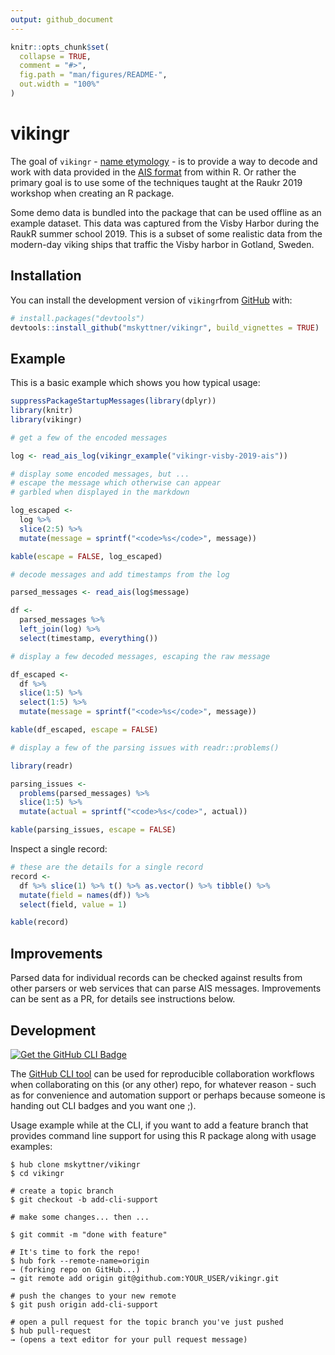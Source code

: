 ```yaml
---
output: github_document
---
```


<!-- README.md is generated from README.Rmd. Please edit that file -->

```r
knitr::opts_chunk$set(
  collapse = TRUE,
  comment = "#>",
  fig.path = "man/figures/README-",
  out.width = "100%"
)
```
# vikingr

<!-- badges: start -->
<!-- badges: end -->

The goal of `vikingr` - [name etymology](https://en.wikipedia.org/wiki/Vikings#Etymology) - is to provide a way to decode and work with data provided in the [AIS format](https://gpsd.gitlab.io/gpsd/AIVDM.html) from within R. Or rather the primary goal is to use some of the techniques taught at the Raukr 2019 workshop when creating an R package.

Some demo data is bundled into the package that can be used offline as an example dataset. This data was captured from the Visby Harbor during the RaukR summer school 2019. This is a subset of some realistic data from the modern-day viking ships that traffic the Visby harbor in Gotland, Sweden.

## Installation

You can install the development version of `vikingr`from [GitHub](https://github.com/mskyttner/vikingr) with:

```r
# install.packages("devtools")
devtools::install_github("mskyttner/vikingr", build_vignettes = TRUE)
```

## Example

This is a basic example which shows you how typical usage:

```r

suppressPackageStartupMessages(library(dplyr))
library(knitr)
library(vikingr)

# get a few of the encoded messages

log <- read_ais_log(vikingr_example("vikingr-visby-2019-ais"))

# display some encoded messages, but ...
# escape the message which otherwise can appear
# garbled when displayed in the markdown

log_escaped <- 
  log %>% 
  slice(2:5) %>% 
  mutate(message = sprintf("<code>%s</code>", message))

kable(escape = FALSE, log_escaped)

# decode messages and add timestamps from the log

parsed_messages <- read_ais(log$message)

df <-
  parsed_messages %>% 
  left_join(log) %>% 
  select(timestamp, everything())

# display a few decoded messages, escaping the raw message

df_escaped <- 
  df %>% 
  slice(1:5) %>% 
  select(1:5) %>%
  mutate(message = sprintf("<code>%s</code>", message))

kable(df_escaped, escape = FALSE)

# display a few of the parsing issues with readr::problems()

library(readr)

parsing_issues <- 
  problems(parsed_messages) %>% 
  slice(1:5) %>% 
  mutate(actual = sprintf("<code>%s</code>", actual))

kable(parsing_issues, escape = FALSE)

```

Inspect a single record:

```r
# these are the details for a single record
record <- 
  df %>% slice(1) %>% t() %>% as.vector() %>% tibble() %>% 
  mutate(field = names(df)) %>% 
  select(field, value = 1)

kable(record)

```

## Improvements

Parsed data for individual records can be checked against results from other parsers or web services that can parse AIS messages. Improvements can be sent as a PR, for details see instructions below.

## Development

[![Get the GitHub CLI Badge](https://img.shields.io/badge/CLI-GitHub%20CLI%20Friendly-blue.svg)](https://hub.github.com)

The [GitHub CLI tool](https://hub.github.com) can be used for reproducible collaboration workflows when collaborating on this (or any other) repo, for whatever reason - such as for convenience and automation support or perhaps because someone is handing out CLI badges and you want one ;). 

Usage example while at the CLI, if you want to add a feature branch that provides command line support for using this R package along with usage examples:

    $ hub clone mskyttner/vikingr
    $ cd vikingr
    
    # create a topic branch
    $ git checkout -b add-cli-support
    
    # make some changes... then ...
    
    $ git commit -m "done with feature"
    
    # It's time to fork the repo!
    $ hub fork --remote-name=origin
    → (forking repo on GitHub...)
    → git remote add origin git@github.com:YOUR_USER/vikingr.git
    
    # push the changes to your new remote
    $ git push origin add-cli-support
    
    # open a pull request for the topic branch you've just pushed
    $ hub pull-request
    → (opens a text editor for your pull request message)


